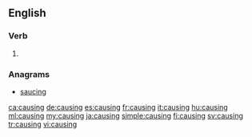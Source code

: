==English==

===Verb===
{{head|en|present participle}}

# {{present participle of|cause|lang=en}}

===Anagrams===
* [[saucing#English|saucing]]

[[ca:causing]]
[[de:causing]]
[[es:causing]]
[[fr:causing]]
[[it:causing]]
[[hu:causing]]
[[ml:causing]]
[[my:causing]]
[[ja:causing]]
[[simple:causing]]
[[fi:causing]]
[[sv:causing]]
[[tr:causing]]
[[vi:causing]]